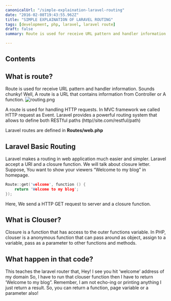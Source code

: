```yaml
---
canonicalUrl: "/simple-explaination-laravel-routing"
date: "2016-02-08T19:43:55.962Z"
title: "SIMPLE EXPLAINATION OF LARAVEL ROUTING"
tags: [development, php, laravel, laravel route]
draft: false
summary: Route is used for receive URL pattern and handler information. Sounds chunky! Well, A route is a URL that contains information from Controller or A function. A route is used for handling HTTP requests. In MVC framework we called HTTP request as Event. Laravel provides a powerful routing system that allows to define both RESTful paths...

---
```


## Contents
<TOCInline toc={props.toc} exclude="Contents" toHeading={2} />


## What is route?

Route is used for receive URL pattern and handler information. Sounds chunky! Well, A route is a URL that contains information from Controller or A function. ![routing.png](/static/blog/laravel-routing/routing.png)

A route is used for handling HTTP requests. In MVC framework we called HTTP request as Event. Laravel provides a powerful routing system that allows to define both RESTful paths (http//site.com/restful/path)



Laravel routes are defined in **Routes/web.php**

## Laravel Basic Routing

Laravel makes a routing in web application much easier and simpler. Laravel accept a URI and a closure function. We will talk about closure letter. Suppose, You want to show your viewers “Welcome to my blog” in homepage.

```c
Route::get('welcome', function () {
    return 'Welcome to my blog';
});
```



Here, We send a HTTP GET request to server and a closure function.

## What is Clouser?

Closure is a function that has access to the outer functions variable. In PHP, clouser is a anonymous function that can pass around as object, assign to a variable, pass as a parameter to other functions and methods.

## What happen in that code?

This teaches the laravel router that, Hey! I see you hit ‘welcome’ address of my domain So, I have to run that clouser function then I have to return ‘Welcome to my blog”. Remember, I am not echo-ing or printing anything I just return a result. So, you can return a function, page variable or a parameter also!